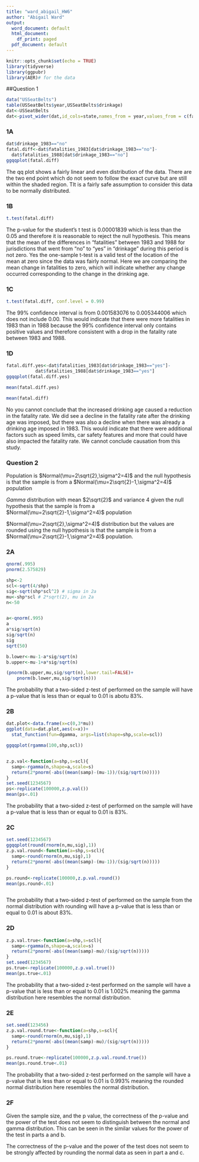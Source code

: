 ```yaml
---
title: "ward_abigail_HW6"
author: "Abigail Ward"
output:
  word_document: default
  html_document:
    df_print: paged
  pdf_document: default
---
```


```r
knitr::opts_chunk$set(echo = TRUE)
library(tidyverse)
library(ggpubr)
library(AER)# for the data
```

##Question 1

```r
data("USSeatBelts")
table(USSeatBelts$year,USSeatBelts$drinkage)
dat<-USSeatBelts
dat<-pivot_wider(dat,id_cols=state,names_from = year,values_from = c(fatalities,drinkage))

```



### 1A
```r

dat$drinkage_1983=="no"
fatal.diff<-dat$fatalities_1983[dat$drinkage_1983=="no"]-
  dat$fatalities_1988[dat$drinkage_1983=="no"]
ggqqplot(fatal.diff)
```
The qq plot shows a fairly linear and even distribution of the data. There are the two end point which do not seem to follow the exact curve but are still within the shaded region. TIt is a fairly safe assumption to consider this data to be normally distributed. 


### 1B


```r
t.test(fatal.diff)
```

The p-value for the student's t test is 0.00001839 which is less than the 0.05 and therefore it is reasonable to reject the null hypothesis. This means that the mean of the differences in "fatalities" between 1983 and 1988 for jurisdictions that went from "no" to "yes" in "drinkage" during this period is not zero. Yes the one-sample t-test is a valid test of the location of the mean at zero since the data was fairly normal. Here we are comparing the mean change in fatalities to zero, which will indicate whether any change occurred corresponding to the change in the drinking age. 


### 1C

```r
t.test(fatal.diff, conf.level = 0.99)
```
The 99% confidence interval is from 0.001583076 to 0.005344006 which does not include 0.00. This would indicate that there were more fatalities in 1983 than in 1988 because the 99% confidence interval only contains positive values and therefore consistent with a drop in the fatality rate between 1983 and 1988. 

### 1D 
```r
fatal.diff.yes<-dat$fatalities_1983[dat$drinkage_1983=="yes"]-
           dat$fatalities_1988[dat$drinkage_1983=="yes"]
ggqqplot(fatal.diff.yes)

mean(fatal.diff.yes)

mean(fatal.diff)


```
No you cannot conclude that the increased drinking age caused a reduction in the fatality rate. We did see a decline in the fatality rate after the drinking age was imposed, but there was also a decline when there was already a drinking age imposed in 1983. This would indicate that there were additional factors such as speed limits, car safety features and more that could have also impacted the fatality rate. We cannot conclude causation from this study. 

### Question 2
Population is $Normal(\mu=2\sqrt{2},\sigma^2=4)$ and the null hypothesis is that the sample is from a $Normal(\mu=2\sqrt{2}-1,\sigma^2=4)$ population

$Gamma$ distribution with mean $2\sqrt{2}$ and variance $4$ given the null hypothesis that the sample is from a $Normal(\mu=2\sqrt{2}-1,\sigma^2=4)$ population

$Normal(\mu=2\sqrt{2},\sigma^2=4)$ distribution but the values are rounded using the null hypothesis is that the sample is from a $Normal(\mu=2\sqrt{2}-1,\sigma^2=4)$ population.

### 2A
```r
qnorm(.995)
pnorm(2.575829)

shp<-2
scl<-sqrt(4/shp)
sig<-sqrt(shp*scl^2) # sigma in 2a
mu<-shp*scl # 2*sqrt(2), mu in 2a
n<-50


a<-qnorm(.995)
a
a*sig/sqrt(n)
sig/sqrt(n)
sig
sqrt(50)

b.lower<-mu-1-a*sig/sqrt(n)
b.upper<-mu-1+a*sig/sqrt(n)

(pnorm(b.upper,mu,sig/sqrt(n),lower.tail=FALSE)+
    pnorm(b.lower,mu,sig/sqrt(n)))

```
The probability that a two-sided z-test of performed on the sample will have a p-value that is less than or equal to 0.01 is abotu 83%.

### 2B

```r

dat.plot<-data.frame(x=c(0,3*mu))
ggplot(data=dat.plot,aes(x=x))+
  stat_function(fun=dgamma, args=list(shape=shp,scale=scl))

ggqqplot(rgamma(100,shp,scl))


z.p.val<-function(a=shp,s=scl){
  samp<-rgamma(n,shape=a,scale=s)
  return(2*pnorm(-abs((mean(samp)-(mu-1))/(sig/sqrt(n)))))
}
set.seed(1234567)
ps<-replicate(100000,z.p.val())
mean(ps<.01)


```
The probability that a two-sided z-test of performed on the sample will have a p-value that is less than or equal to 0.01 is 83%.


### 2C

```r

set.seed(1234567)
ggqqplot(round(rnorm(n,mu,sig),1))
z.p.val.round<-function(a=shp,s=scl){
  samp<-round(rnorm(n,mu,sig),1)
  return(2*pnorm(-abs((mean(samp)-(mu-1))/(sig/sqrt(n)))))
}

ps.round<-replicate(100000,z.p.val.round())
mean(ps.round<.01)



```
The probability that a two-sided z-test of performed on the sample from the normal distribution with rounding will have a p-value that is less than or equal to 0.01 is about 83%.


### 2D
```r

z.p.val.true<-function(a=shp,s=scl){
  samp<-rgamma(n,shape=a,scale=s)
  return(2*pnorm(-abs((mean(samp)-mu)/(sig/sqrt(n)))))
}
set.seed(1234567)
ps.true<-replicate(100000,z.p.val.true())
mean(ps.true<.01)


```
The probability that a two-sided z-test performed on the sample will have a p-value that is less than or equal to 0.01 is 1.002% meaning the gamma distribution here resembles the normal distribution.

### 2E
```r

set.seed(123456)
z.p.val.round.true<-function(a=shp,s=scl){
  samp<-round(rnorm(n,mu,sig),1)
  return(2*pnorm(-abs((mean(samp)-mu)/(sig/sqrt(n)))))
}

ps.round.true<-replicate(100000,z.p.val.round.true())
mean(ps.round.true<.01)


```
The probability that a two-sided z-test performed on the sample will have a p-value that is less than or equal to 0.01 is 0.993% meaning the rounded normal distribution here resembles the normal distribution.

### 2F

Given the sample size, and the p value, the correctness of the p-value and the power of the test does not seem to distinguish between the normal and gamma distribution. This can be seen in the similar values for the power of the test in parts a and b.

The correctness of the p-value and the power of the test does not seem to be strongly affected by rounding the normal data as seen in part a and c.

